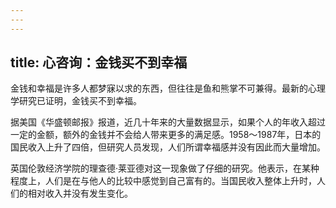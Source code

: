 ```yaml
---
---
---
```

title: 心咨询：金钱买不到幸福
---



金钱和幸福是许多人都梦寐以求的东西，但往往是鱼和熊掌不可兼得。最新的心理学研究已证明，金钱买不到幸福。

据美国《华盛顿邮报》报道，近几十年来的大量数据显示，如果个人的年收入超过一定的金额，额外的金钱并不会给人带来更多的满足感。1958～1987年，日本的国民收入上升了四倍，但研究人员发现，人们所谓幸福感并没有因此而大量增加。

英国伦敦经济学院的理查德·莱亚德对这一现象做了仔细的研究。他表示，在某种程度上，人们是在与他人的比较中感觉到自己富有的。当国民收入整体上升时，人们的相对收入并没有发生变化。